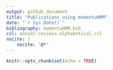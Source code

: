```yaml
---
output: github_document
title: "Publications using momentuHMM"
date: "`r Sys.Date()`"
bibliography: momentuHMM.bib
csl: annual-reviews-alphabetical.csl
nocite: |
    nocite: '@*'
---
```


```r
knitr::opts_chunk$set(echo = TRUE)
```

